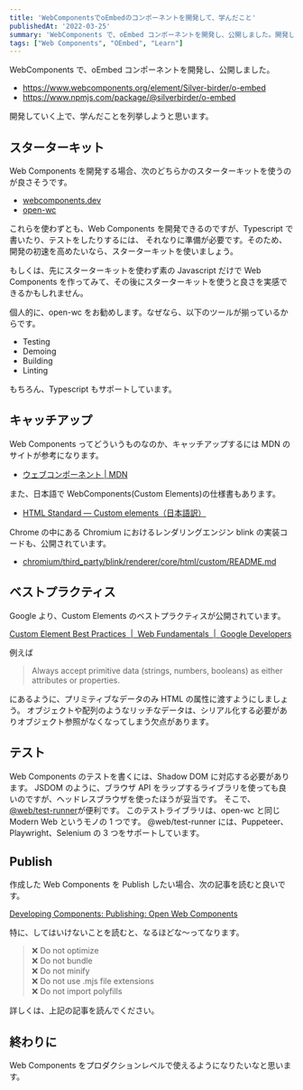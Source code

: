 ```yaml
---
title: 'WebComponentsでoEmbedのコンポーネントを開発して、学んだこと'
publishedAt: '2022-03-25'
summary: 'WebComponents で、oEmbed コンポーネントを開発し、公開しました。開発していく上で、学んだことを列挙しようと思います。'
tags: ["Web Components", "OEmbed", "Learn"]
---
```


WebComponents で、oEmbed コンポーネントを開発し、公開しました。

- https://www.webcomponents.org/element/Silver-birder/o-embed
- https://www.npmjs.com/package/@silverbirder/o-embed

開発していく上で、学んだことを列挙しようと思います。

## スターターキット

Web Components を開発する場合、次のどちらかのスターターキットを使うのが良さそうです。

- [webcomponents.dev](https://webcomponents.dev/)
- [open-wc](https://open-wc.org/)

これらを使わずとも、Web Components を開発できるのですが、Typescript で書いたり、テストをしたりするには、
それなりに準備が必要です。そのため、開発の初速を高めたいなら、スターターキットを使いましょう。

もしくは、先にスターターキットを使わず素の Javascript だけで Web Components を作ってみて、その後にスターターキットを使うと良さを実感できるかもしれません。

個人的に、open-wc をお勧めします。なぜなら、以下のツールが揃っているからです。

- Testing
- Demoing
- Building
- Linting

もちろん、Typescript もサポートしています。

## キャッチアップ

Web Components ってどういうものなのか、キャッチアップするには MDN のサイトが参考になります。

- [ウェブコンポーネント | MDN](https://developer.mozilla.org/ja/docs/Web/Web_Components)

また、日本語で WebComponents(Custom Elements)の仕様書もあります。

- [HTML Standard — Custom elements（日本語訳）](https://triple-underscore.github.io/HTML-custom-ja.html)

Chrome の中にある Chromium におけるレンダリングエンジン blink の実装コードも、公開されています。

- [chromium/third_party/blink/renderer/core/html/custom/README.md](https://source.chromium.org/chromium/chromium/src/+/main:third_party/blink/renderer/core/html/custom/README.md)

## ベストプラクティス

Google より、Custom Elements のベストプラクティスが公開されています。

[Custom Element Best Practices  |  Web Fundamentals  |  Google Developers](https://developers.google.com/web/fundamentals/web-components/best-practices)

例えば

> Always accept primitive data (strings, numbers, booleans) as either attributes or properties.

にあるように、プリミティブなデータのみ HTML の属性に渡すようにしましょう。
オブジェクトや配列のようなリッチなデータは、シリアル化する必要がありオブジェクト参照がなくなってしまう欠点があります。

## テスト

Web Components のテストを書くには、Shadow DOM に対応する必要があります。
JSDOM のように、ブラウザ API をラップするライブラリを使っても良いのですが、ヘッドレスブラウザを使ったほうが妥当です。
そこで、[@web/test-runner](https://www.npmjs.com/package/@web/test-runner)が便利です。
このテストライブラリは、open-wc と同じ Modern Web というモノの 1 つです。
@web/test-runner には、Puppeteer、Playwright、Selenium の 3 つをサポートしています。

## Publish

作成した Web Components を Publish したい場合、次の記事を読むと良いです。

[Developing Components: Publishing: Open Web Components](https://open-wc.org/guides/developing-components/publishing/)

特に、してはいけないことを読むと、なるほどな〜ってなります。

> ❌ Do not optimize  
> ❌ Do not bundle  
> ❌ Do not minify  
> ❌ Do not use .mjs file extensions  
> ❌ Do not import polyfills

詳しくは、上記の記事を読んでください。

## 終わりに

Web Components をプロダクションレベルで使えるようになりたいなと思います。
